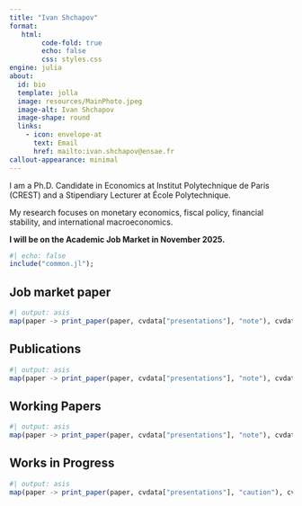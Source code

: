 ```yaml
---
title: "Ivan Shchapov"
format:
   html:
        code-fold: true
        echo: false
        css: styles.css
engine: julia
about:
  id: bio
  template: jolla
  image: resources/MainPhoto.jpeg
  image-alt: Ivan Shchapov
  image-shape: round
  links:
    - icon: envelope-at
      text: Email
      href: mailto:ivan.shchapov@ensae.fr
callout-appearance: minimal
---
```


:::{#bio}

I am a Ph.D. Candidate in Economics at Institut Polytechnique de Paris (CREST) and a Stipendiary Lecturer at École Polytechnique.

My research focuses on monetary economics, fiscal policy, financial stability, and international macroeconomics.

**I will be on the Academic Job Market in November 2025.**

:::

```julia
#| echo: false
include("common.jl");
```

## Job market paper 
```julia
#| output: asis
map(paper -> print_paper(paper, cvdata["presentations"], "note"), cvdata["JMP"]);
```

## Publications
```julia
#| output: asis
map(paper -> print_paper(paper, cvdata["presentations"], "note"), cvdata["publications"]);
```

## Working Papers
```julia
#| output: asis
map(paper -> print_paper(paper, cvdata["presentations"], "note"), cvdata["working-papers"]);
```

## Works in Progress
```julia
#| output: asis
map(paper -> print_paper(paper, cvdata["presentations"], "caution"), cvdata["works-in-progress"]);
```